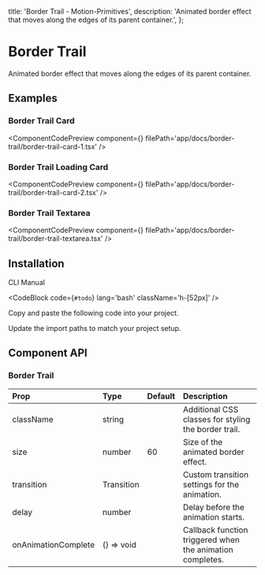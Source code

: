  title: 'Border Trail - Motion-Primitives',
  description:
    'Animated border effect that moves along the edges of its parent container.',
};


# Border Trail

Animated border effect that moves along the edges of its parent container.

## Examples

### Border Trail Card

<ComponentCodePreview
  component={<BorderTrailCard1 />}
  filePath='app/docs/border-trail/border-trail-card-1.tsx'
/>

### Border Trail Loading Card

<ComponentCodePreview
  component={<BorderTrailCard2 />}
  filePath='app/docs/border-trail/border-trail-card-2.tsx'
/>

### Border Trail Textarea

<ComponentCodePreview
  component={<BorderTrailTextarea />}
  filePath='app/docs/border-trail/border-trail-textarea.tsx'
/>

## Installation

<Tabs defaultValue="cli">

<TabsList>
  <TabsTrigger value='cli'>CLI</TabsTrigger>
  <TabsTrigger value='manual'>Manual</TabsTrigger>
</TabsList>

<TabsContent value="cli">

<CodeBlock code={`#todo`} lang='bash' className='h-[52px]' />

</TabsContent>

<TabsContent value="manual">

<Steps>

<Step>Copy and paste the following code into your project.</Step>

<CodeBlock filePath='components/core/border-trail.tsx' />

<Step>Update the import paths to match your project setup.</Step>

</Steps>

</TabsContent>

</Tabs>

## Component API

### Border Trail

| Prop                | Type       | Default | Description                                               |
| :------------------ | :--------- | :------ | :-------------------------------------------------------- |
| className           | string     |         | Additional CSS classes for styling the border trail.      |
| size                | number     | 60      | Size of the animated border effect.                       |
| transition          | Transition |         | Custom transition settings for the animation.             |
| delay               | number     |         | Delay before the animation starts.                        |
| onAnimationComplete | () => void |         | Callback function triggered when the animation completes. |
